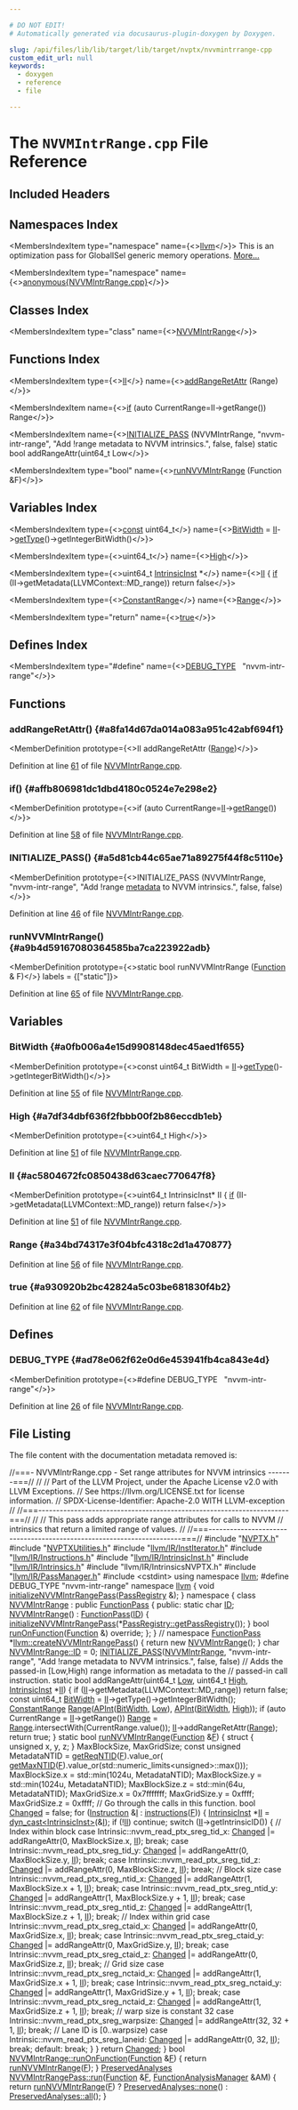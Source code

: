 ```yaml
---

# DO NOT EDIT!
# Automatically generated via docusaurus-plugin-doxygen by Doxygen.

slug: /api/files/lib/lib/target/lib/target/nvptx/nvvmintrrange-cpp
custom_edit_url: null
keywords:
  - doxygen
  - reference
  - file

---
```





# The `NVVMIntrRange.cpp` File Reference

<DoxygenPage pluginConfig={pluginConfig}>



## Included Headers

<IncludesList>
<IncludesListItem
  filePath="NVPTX.h"
  permalink="/docs/api/files/lib/lib/target/lib/target/nvptx/nvptx-h"
  isLocal="true" />
<IncludesListItem
  filePath="NVPTXUtilities.h"
  permalink="/docs/api/files/lib/lib/target/lib/target/nvptx/nvptxutilities-h"
  isLocal="true" />
<IncludesListItem
  filePath="llvm/IR/InstIterator.h"
  permalink="/docs/api/files/include/include/llvm/include/llvm/ir/institerator-h"
  isLocal="true" />
<IncludesListItem
  filePath="llvm/IR/Instructions.h"
  permalink="/docs/api/files/include/include/llvm/include/llvm/ir/instructions-h"
  isLocal="true" />
<IncludesListItem
  filePath="llvm/IR/IntrinsicInst.h"
  permalink="/docs/api/files/include/include/llvm/include/llvm/ir/intrinsicinst-h"
  isLocal="true" />
<IncludesListItem
  filePath="llvm/IR/Intrinsics.h"
  permalink="/docs/api/files/include/include/llvm/include/llvm/ir/intrinsics-h"
  isLocal="true" />
<IncludesListItem
  filePath="llvm/IR/IntrinsicsNVPTX.h"
  permalink=""
  isLocal="true" />
<IncludesListItem
  filePath="llvm/IR/PassManager.h"
  permalink="/docs/api/files/include/include/llvm/include/llvm/ir/passmanager-h"
  isLocal="true" />
<IncludesListItem
  filePath="cstdint"
  permalink=""
  isLocal="false" />
</IncludesList>

## Namespaces Index

<MembersIndex>

<MembersIndexItem
  type="namespace"
  name={<><a href="/docs/api/namespaces/llvm">llvm</a></>}>
This is an optimization pass for GlobalISel generic memory operations. <a href="/docs/api/namespaces/llvm/#details">More...</a>
</MembersIndexItem>

<MembersIndexItem
  type="namespace"
  name={<><a href="/docs/api/namespaces/anonymous-nvvmintrrange-cpp-">anonymous&#123;NVVMIntrRange.cpp&#125;</a></>}>
</MembersIndexItem>

</MembersIndex>

## Classes Index

<MembersIndex>

<MembersIndexItem
  type="class"
  name={<><a href="/docs/api/classes/anonymous-namespace-nvvmintrrange-cpp-/nvvmintrrange">NVVMIntrRange</a></>}>
</MembersIndexItem>

</MembersIndex>

## Functions Index

<MembersIndex>

<MembersIndexItem
  type={<><a href="#ac5804672fc0850438d63caec770647f8">II</a></>}
  name={<><a href="#a8fa14d67da014a083a951c42abf694f1">addRangeRetAttr</a> (Range)</>}>
</MembersIndexItem>

<MembersIndexItem
  name={<><a href="#affb806981dc1dbd4180c0524e7e298e2">if</a> (auto CurrentRange=II-&gt;getRange()) Range</>}>
</MembersIndexItem>

<MembersIndexItem
  name={<><a href="#a5d81cb44c65ae71a89275f44f8c5110e">INITIALIZE&#95;PASS</a> (NVVMIntrRange, &quot;nvvm-intr-range&quot;, &quot;Add !range metadata to NVVM intrinsics.&quot;, false, false) static bool addRangeAttr(uint64&#95;t Low</>}>
</MembersIndexItem>

<MembersIndexItem
  type="bool"
  name={<><a href="#a9b4d59167080364585ba7ca223922adb">runNVVMIntrRange</a> (Function &amp;F)</>}>
</MembersIndexItem>

</MembersIndex>

## Variables Index

<MembersIndex>

<MembersIndexItem
  type={<><a href="/docs/api/files/lib/lib/target/lib/target/aarch64/aarch64promoteconstant-cpp/#a90f8350fecae261c25be85d38b451bff">const</a> uint64&#95;t</>}
  name={<><a href="#a0fb006a4e15d9908148dec45aed1f655">BitWidth</a> = <a href="#ac5804672fc0850438d63caec770647f8">II</a>-&gt;<a href="/docs/api/files/lib/lib/object/tapifile-cpp/#a913a691648e20063bbd278e8f02d8430">getType</a>()-&gt;getIntegerBitWidth()</>}>
</MembersIndexItem>

<MembersIndexItem
  type={<>uint64&#95;t</>}
  name={<><a href="#a7df34dbf636f2fbbb00f2b86eccdb1eb">High</a></>}>
</MembersIndexItem>

<MembersIndexItem
  type={<>uint64&#95;t <a href="/docs/api/classes/llvm/intrinsicinst">IntrinsicInst</a> &#42;</>}
  name={<><a href="#ac5804672fc0850438d63caec770647f8">II</a> &#123;
  <a href="/docs/api/files/lib/lib/passes/passbuilderbindings-cpp/#acdfbcf188e2d4a80837e89de2ccdffab">if</a> (II-&gt;getMetadata(LLVMContext::MD&#95;range))
    return false</>}>
</MembersIndexItem>

<MembersIndexItem
  type={<><a href="/docs/api/classes/llvm/constantrange">ConstantRange</a></>}
  name={<><a href="#a34bd74317e3f04bfc4318c2d1a470877">Range</a></>}>
</MembersIndexItem>

<MembersIndexItem
  type="return"
  name={<><a href="#a930920b2bc42824a5c03be681830f4b2">true</a></>}>
</MembersIndexItem>

</MembersIndex>

## Defines Index

<MembersIndex>

<MembersIndexItem
  type="#define"
  name={<><a href="#ad78e062f62e0d6e453941fb4ca843e4d">DEBUG&#95;TYPE</a>&nbsp;&nbsp;&nbsp;&quot;nvvm-intr-range&quot;</>}>
</MembersIndexItem>

</MembersIndex>


<SectionDefinition>

## Functions

### addRangeRetAttr() {#a8fa14d67da014a083a951c42abf694f1}

<MemberDefinition
  prototype={<>II addRangeRetAttr (<a href="#a34bd74317e3f04bfc4318c2d1a470877">Range</a>)</>}>

Definition at line <a href="#l00061">61</a> of file <a href="/docs/api/files/lib/lib/target/lib/target/nvptx/nvvmintrrange-cpp">NVVMIntrRange.cpp</a>.
</MemberDefinition>

### if() {#affb806981dc1dbd4180c0524e7e298e2}

<MemberDefinition
  prototype={<>if (auto CurrentRange=<a href="#ac5804672fc0850438d63caec770647f8">II</a>-&gt;<a href="/docs/api/files/lib/lib/analysis/instructionsimplify-cpp/#a407852423447c9c318189650976659fb">getRange</a>())</>}>

Definition at line <a href="#l00058">58</a> of file <a href="/docs/api/files/lib/lib/target/lib/target/nvptx/nvvmintrrange-cpp">NVVMIntrRange.cpp</a>.
</MemberDefinition>

### INITIALIZE&#95;PASS() {#a5d81cb44c65ae71a89275f44f8c5110e}

<MemberDefinition
  prototype={<>INITIALIZE&#95;PASS (NVVMIntrRange, &quot;nvvm-intr-range&quot;, &quot;Add !range <a href="/docs/api/files/lib/lib/target/lib/target/amdgpu/amdgpuannotateuniformvalues-cpp/#a3cd36c33be3dfbc64aa6da755a47e6b1">metadata</a> to NVVM intrinsics.&quot;, false, false)</>}>

Definition at line <a href="#l00046">46</a> of file <a href="/docs/api/files/lib/lib/target/lib/target/nvptx/nvvmintrrange-cpp">NVVMIntrRange.cpp</a>.
</MemberDefinition>

### runNVVMIntrRange() {#a9b4d59167080364585ba7ca223922adb}

<MemberDefinition
  prototype={<>static bool runNVVMIntrRange (<a href="/docs/api/classes/llvm/function">Function</a> &amp; F)</>}
  labels = {["static"]}>

Definition at line <a href="#l00065">65</a> of file <a href="/docs/api/files/lib/lib/target/lib/target/nvptx/nvvmintrrange-cpp">NVVMIntrRange.cpp</a>.
</MemberDefinition>

</SectionDefinition>

<SectionDefinition>

## Variables

### BitWidth {#a0fb006a4e15d9908148dec45aed1f655}

<MemberDefinition
  prototype={<>const uint64&#95;t BitWidth = <a href="#ac5804672fc0850438d63caec770647f8">II</a>-&gt;<a href="/docs/api/files/lib/lib/object/tapifile-cpp/#a913a691648e20063bbd278e8f02d8430">getType</a>()-&gt;getIntegerBitWidth()</>}>

Definition at line <a href="#l00055">55</a> of file <a href="/docs/api/files/lib/lib/target/lib/target/nvptx/nvvmintrrange-cpp">NVVMIntrRange.cpp</a>.
</MemberDefinition>

### High {#a7df34dbf636f2fbbb00f2b86eccdb1eb}

<MemberDefinition
  prototype={<>uint64&#95;t High</>}>

Definition at line <a href="#l00051">51</a> of file <a href="/docs/api/files/lib/lib/target/lib/target/nvptx/nvvmintrrange-cpp">NVVMIntrRange.cpp</a>.
</MemberDefinition>

### II {#ac5804672fc0850438d63caec770647f8}

<MemberDefinition
  prototype={<>uint64&#95;t IntrinsicInst&#42; II &#123;
  <a href="/docs/api/files/lib/lib/passes/passbuilderbindings-cpp/#acdfbcf188e2d4a80837e89de2ccdffab">if</a> (II-&gt;getMetadata(LLVMContext::MD&#95;range))
    return false</>}>

Definition at line <a href="#l00051">51</a> of file <a href="/docs/api/files/lib/lib/target/lib/target/nvptx/nvvmintrrange-cpp">NVVMIntrRange.cpp</a>.
</MemberDefinition>

### Range {#a34bd74317e3f04bfc4318c2d1a470877}

<MemberDefinition
  prototype="ConstantRange Range(APInt(BitWidth, Low), APInt(BitWidth, High))">

Definition at line <a href="#l00056">56</a> of file <a href="/docs/api/files/lib/lib/target/lib/target/nvptx/nvvmintrrange-cpp">NVVMIntrRange.cpp</a>.
</MemberDefinition>

### true {#a930920b2bc42824a5c03be681830f4b2}

<MemberDefinition
  prototype="return true">

Definition at line <a href="#l00062">62</a> of file <a href="/docs/api/files/lib/lib/target/lib/target/nvptx/nvvmintrrange-cpp">NVVMIntrRange.cpp</a>.
</MemberDefinition>

</SectionDefinition>

<SectionDefinition>

## Defines

### DEBUG&#95;TYPE {#ad78e062f62e0d6e453941fb4ca843e4d}

<MemberDefinition
  prototype={<>#define DEBUG&#95;TYPE&nbsp;&nbsp;&nbsp;&quot;nvvm-intr-range&quot;</>}>

Definition at line <a href="#l00026">26</a> of file <a href="/docs/api/files/lib/lib/target/lib/target/nvptx/nvvmintrrange-cpp">NVVMIntrRange.cpp</a>.
</MemberDefinition>

</SectionDefinition>

## File Listing

The file content with the documentation metadata removed is:

<ProgramListing>

<Link id="l00001" /><CodeLine lineNumber="1"><Highlight kind="comment">//===- NVVMIntrRange.cpp - Set range attributes for NVVM intrinsics -------===//</Highlight><Highlight kind="normal"></Highlight></CodeLine>
<Link id="l00002" /><CodeLine lineNumber="2"><Highlight kind="normal"></Highlight><Highlight kind="comment">//</Highlight><Highlight kind="normal"></Highlight></CodeLine>
<Link id="l00003" /><CodeLine lineNumber="3"><Highlight kind="normal"></Highlight><Highlight kind="comment">// Part of the LLVM Project, under the Apache License v2.0 with LLVM Exceptions.</Highlight><Highlight kind="normal"></Highlight></CodeLine>
<Link id="l00004" /><CodeLine lineNumber="4"><Highlight kind="normal"></Highlight><Highlight kind="comment">// See https://llvm.org/LICENSE.txt for license information.</Highlight><Highlight kind="normal"></Highlight></CodeLine>
<Link id="l00005" /><CodeLine lineNumber="5"><Highlight kind="normal"></Highlight><Highlight kind="comment">// SPDX-License-Identifier: Apache-2.0 WITH LLVM-exception</Highlight><Highlight kind="normal"></Highlight></CodeLine>
<Link id="l00006" /><CodeLine lineNumber="6"><Highlight kind="normal"></Highlight><Highlight kind="comment">//</Highlight><Highlight kind="normal"></Highlight></CodeLine>
<Link id="l00007" /><CodeLine lineNumber="7"><Highlight kind="normal"></Highlight><Highlight kind="comment">//===----------------------------------------------------------------------===//</Highlight><Highlight kind="normal"></Highlight></CodeLine>
<Link id="l00008" /><CodeLine lineNumber="8"><Highlight kind="normal"></Highlight><Highlight kind="comment">//</Highlight><Highlight kind="normal"></Highlight></CodeLine>
<Link id="l00009" /><CodeLine lineNumber="9"><Highlight kind="normal"></Highlight><Highlight kind="comment">// This pass adds appropriate range attributes for calls to NVVM</Highlight><Highlight kind="normal"></Highlight></CodeLine>
<Link id="l00010" /><CodeLine lineNumber="10"><Highlight kind="normal"></Highlight><Highlight kind="comment">// intrinsics that return a limited range of values.</Highlight><Highlight kind="normal"></Highlight></CodeLine>
<Link id="l00011" /><CodeLine lineNumber="11"><Highlight kind="normal"></Highlight><Highlight kind="comment">//</Highlight><Highlight kind="normal"></Highlight></CodeLine>
<Link id="l00012" /><CodeLine lineNumber="12"><Highlight kind="normal"></Highlight><Highlight kind="comment">//===----------------------------------------------------------------------===//</Highlight><Highlight kind="normal"></Highlight></CodeLine>
<Link id="l00013" /><CodeLine lineNumber="13"><Highlight kind="normal"></Highlight></CodeLine>
<Link id="l00014" /><CodeLine lineNumber="14"><Highlight kind="normal"></Highlight><Highlight kind="preprocessor">#include &quot;<a href="/docs/api/files/lib/lib/target/lib/target/nvptx/nvptx-h">NVPTX.h</a>&quot;</Highlight><Highlight kind="normal"></Highlight></CodeLine>
<Link id="l00015" /><CodeLine lineNumber="15"><Highlight kind="normal"></Highlight><Highlight kind="preprocessor">#include &quot;<a href="/docs/api/files/lib/lib/target/lib/target/nvptx/nvptxutilities-h">NVPTXUtilities.h</a>&quot;</Highlight><Highlight kind="normal"></Highlight></CodeLine>
<Link id="l00016" /><CodeLine lineNumber="16"><Highlight kind="normal"></Highlight><Highlight kind="preprocessor">#include &quot;<a href="/docs/api/files/include/include/llvm/include/llvm/ir/institerator-h">llvm/IR/InstIterator.h</a>&quot;</Highlight><Highlight kind="normal"></Highlight></CodeLine>
<Link id="l00017" /><CodeLine lineNumber="17"><Highlight kind="normal"></Highlight><Highlight kind="preprocessor">#include &quot;<a href="/docs/api/files/include/include/llvm/include/llvm/ir/instructions-h">llvm/IR/Instructions.h</a>&quot;</Highlight><Highlight kind="normal"></Highlight></CodeLine>
<Link id="l00018" /><CodeLine lineNumber="18"><Highlight kind="normal"></Highlight><Highlight kind="preprocessor">#include &quot;<a href="/docs/api/files/include/include/llvm/include/llvm/ir/intrinsicinst-h">llvm/IR/IntrinsicInst.h</a>&quot;</Highlight><Highlight kind="normal"></Highlight></CodeLine>
<Link id="l00019" /><CodeLine lineNumber="19"><Highlight kind="normal"></Highlight><Highlight kind="preprocessor">#include &quot;<a href="/docs/api/files/include/include/llvm/include/llvm/ir/intrinsics-h">llvm/IR/Intrinsics.h</a>&quot;</Highlight><Highlight kind="normal"></Highlight></CodeLine>
<Link id="l00020" /><CodeLine lineNumber="20"><Highlight kind="normal"></Highlight><Highlight kind="preprocessor">#include &quot;llvm/IR/IntrinsicsNVPTX.h&quot;</Highlight><Highlight kind="normal"></Highlight></CodeLine>
<Link id="l00021" /><CodeLine lineNumber="21"><Highlight kind="normal"></Highlight><Highlight kind="preprocessor">#include &quot;<a href="/docs/api/files/include/include/llvm/include/llvm/ir/passmanager-h">llvm/IR/PassManager.h</a>&quot;</Highlight><Highlight kind="normal"></Highlight></CodeLine>
<Link id="l00022" /><CodeLine lineNumber="22"><Highlight kind="normal"></Highlight><Highlight kind="preprocessor">#include &lt;cstdint&gt;</Highlight><Highlight kind="normal"></Highlight></CodeLine>
<Link id="l00023" /><CodeLine lineNumber="23"><Highlight kind="normal"></Highlight></CodeLine>
<Link id="l00024" /><CodeLine lineNumber="24"><Highlight kind="normal"></Highlight><Highlight kind="keyword">using namespace </Highlight><Highlight kind="normal"><a href="/docs/api/namespaces/llvm">llvm</a>;</Highlight></CodeLine>
<Link id="l00025" /><CodeLine lineNumber="25"><Highlight kind="normal"></Highlight></CodeLine>
<Link id="l00026" /><CodeLine lineNumber="26" lineLink="#ad78e062f62e0d6e453941fb4ca843e4d"><Highlight kind="normal"></Highlight><Highlight kind="preprocessor">#define DEBUG&#95;TYPE &quot;nvvm-intr-range&quot;</Highlight><Highlight kind="normal"></Highlight></CodeLine>
<Link id="l00027" /><CodeLine lineNumber="27"><Highlight kind="normal"></Highlight></CodeLine>
<Link id="l00028" /><CodeLine lineNumber="28"><Highlight kind="normal"></Highlight><Highlight kind="keyword">namespace </Highlight><Highlight kind="normal"><a href="/docs/api/namespaces/llvm">llvm</a> &#123; </Highlight><Highlight kind="keywordtype">void</Highlight><Highlight kind="normal"> <a href="/docs/api/namespaces/llvm/#a88ed006678750267703865f5435732a4">initializeNVVMIntrRangePass</a>(<a href="/docs/api/classes/llvm/passregistry">PassRegistry</a> &amp;); &#125;</Highlight></CodeLine>
<Link id="l00029" /><CodeLine lineNumber="29"><Highlight kind="normal"></Highlight></CodeLine>
<Link id="l00030" /><CodeLine lineNumber="30" lineLink="/docs/api/namespaces/anonymous-nvvmintrrange-cpp-"><Highlight kind="normal"></Highlight><Highlight kind="keyword">namespace </Highlight><Highlight kind="normal">&#123;</Highlight></CodeLine>
<Link id="l00031" /><CodeLine lineNumber="31" lineLink="/docs/api/classes/anonymous-namespace-nvvmintrrange-cpp-/nvvmintrrange"><Highlight kind="normal"></Highlight><Highlight kind="keyword">class </Highlight><Highlight kind="normal"><a href="/docs/api/classes/anonymous-namespace-nvvmintrrange-cpp-/nvvmintrrange/#aabcd7f17ce4ac381bbc7c547807be4d1">NVVMIntrRange</a> : </Highlight><Highlight kind="keyword">public</Highlight><Highlight kind="normal"> <a href="/docs/api/classes/llvm/functionpass/#a7691d83e3561f781cae4ce4a01bdfa93">FunctionPass</a> &#123;</Highlight></CodeLine>
<Link id="l00032" /><CodeLine lineNumber="32"><Highlight kind="normal"></Highlight><Highlight kind="keyword">public</Highlight><Highlight kind="normal">:</Highlight></CodeLine>
<Link id="l00033" /><CodeLine lineNumber="33" lineLink="/docs/api/classes/anonymous-namespace-nvvmintrrange-cpp-/nvvmintrrange/#a1032f89c3ac3b787bb714c076454dbd3"><Highlight kind="normal">  </Highlight><Highlight kind="keyword">static</Highlight><Highlight kind="normal"> </Highlight><Highlight kind="keywordtype">char</Highlight><Highlight kind="normal"> <a href="/docs/api/classes/anonymous-namespace-nvvmintrrange-cpp-/nvvmintrrange/#a1032f89c3ac3b787bb714c076454dbd3">ID</a>;</Highlight></CodeLine>
<Link id="l00034" /><CodeLine lineNumber="34" lineLink="/docs/api/classes/anonymous-namespace-nvvmintrrange-cpp-/nvvmintrrange/#aabcd7f17ce4ac381bbc7c547807be4d1"><Highlight kind="normal">  <a href="/docs/api/classes/anonymous-namespace-nvvmintrrange-cpp-/nvvmintrrange/#aabcd7f17ce4ac381bbc7c547807be4d1">NVVMIntrRange</a>() : <a href="/docs/api/classes/llvm/functionpass/#a7691d83e3561f781cae4ce4a01bdfa93">FunctionPass</a>(<a href="/docs/api/classes/anonymous-namespace-nvvmintrrange-cpp-/nvvmintrrange/#a1032f89c3ac3b787bb714c076454dbd3">ID</a>) &#123;</Highlight></CodeLine>
<Link id="l00035" /><CodeLine lineNumber="35"><Highlight kind="normal"></Highlight></CodeLine>
<Link id="l00036" /><CodeLine lineNumber="36"><Highlight kind="normal">    <a href="/docs/api/namespaces/llvm/#a88ed006678750267703865f5435732a4">initializeNVVMIntrRangePass</a>(&#42;<a href="/docs/api/classes/llvm/passregistry/#a05a729900b76c89e808c6c3094921b2f">PassRegistry::getPassRegistry</a>());</Highlight></CodeLine>
<Link id="l00037" /><CodeLine lineNumber="37"><Highlight kind="normal">  &#125;</Highlight></CodeLine>
<Link id="l00038" /><CodeLine lineNumber="38"><Highlight kind="normal"></Highlight></CodeLine>
<Link id="l00039" /><CodeLine lineNumber="39"><Highlight kind="normal">  </Highlight><Highlight kind="keywordtype">bool</Highlight><Highlight kind="normal"> <a href="/docs/api/files/lib/lib/transforms/lib/transforms/utils/entryexitinstrumenter-cpp/#a3985f1f39349428d17f0d2b81ebc6349">runOnFunction</a>(<a href="/docs/api/classes/llvm/function">Function</a> &amp;) </Highlight><Highlight kind="keyword">override</Highlight><Highlight kind="normal">;</Highlight></CodeLine>
<Link id="l00040" /><CodeLine lineNumber="40"><Highlight kind="normal">&#125;;</Highlight></CodeLine>
<Link id="l00041" /><CodeLine lineNumber="41"><Highlight kind="normal">&#125; </Highlight><Highlight kind="comment">// namespace</Highlight><Highlight kind="normal"></Highlight></CodeLine>
<Link id="l00042" /><CodeLine lineNumber="42"><Highlight kind="normal"></Highlight></CodeLine>
<Link id="l00043" /><CodeLine lineNumber="43" lineLink="/docs/api/namespaces/llvm/#adfee342aa2a8b5dbd39e9066703b5ec6"><Highlight kind="normal"><a href="/docs/api/classes/llvm/functionpass">FunctionPass</a> &#42;<a href="/docs/api/namespaces/llvm/#adfee342aa2a8b5dbd39e9066703b5ec6">llvm::createNVVMIntrRangePass</a>() &#123; </Highlight><Highlight kind="keywordflow">return</Highlight><Highlight kind="normal"> </Highlight><Highlight kind="keyword">new</Highlight><Highlight kind="normal"> <a href="/docs/api/classes/anonymous-namespace-nvvmintrrange-cpp-/nvvmintrrange/#aabcd7f17ce4ac381bbc7c547807be4d1">NVVMIntrRange</a>(); &#125;</Highlight></CodeLine>
<Link id="l00044" /><CodeLine lineNumber="44"><Highlight kind="normal"></Highlight></CodeLine>
<Link id="l00045" /><CodeLine lineNumber="45"><Highlight kind="normal"></Highlight><Highlight kind="keywordtype">char</Highlight><Highlight kind="normal"> <a href="/docs/api/classes/anonymous-namespace-nvvmintrrange-cpp-/nvvmintrrange/#a1032f89c3ac3b787bb714c076454dbd3">NVVMIntrRange::ID</a> = 0;</Highlight></CodeLine>
<Link id="l00046" /><CodeLine lineNumber="46" lineLink="#a5d81cb44c65ae71a89275f44f8c5110e"><Highlight kind="normal"><a href="/docs/api/files/include/include/llvm/passsupport-h/#af807c9595d50b45c0008924c4679c85c">INITIALIZE&#95;PASS</a>(<a href="/docs/api/classes/anonymous-namespace-nvvmintrrange-cpp-/nvvmintrrange/#aabcd7f17ce4ac381bbc7c547807be4d1">NVVMIntrRange</a>, </Highlight><Highlight kind="stringliteral">&quot;nvvm-intr-range&quot;</Highlight><Highlight kind="normal">,</Highlight></CodeLine>
<Link id="l00047" /><CodeLine lineNumber="47"><Highlight kind="normal">                </Highlight><Highlight kind="stringliteral">&quot;Add !range metadata to NVVM intrinsics.&quot;</Highlight><Highlight kind="normal">, </Highlight><Highlight kind="keyword">false</Highlight><Highlight kind="normal">, </Highlight><Highlight kind="keyword">false</Highlight><Highlight kind="normal">)</Highlight></CodeLine>
<Link id="l00048" /><CodeLine lineNumber="48"><Highlight kind="normal"></Highlight></CodeLine>
<Link id="l00049" /><CodeLine lineNumber="49"><Highlight kind="normal"></Highlight><Highlight kind="comment">// Adds the passed-in &#91;Low,High) range information as metadata to the</Highlight><Highlight kind="normal"></Highlight></CodeLine>
<Link id="l00050" /><CodeLine lineNumber="50"><Highlight kind="normal"></Highlight><Highlight kind="comment">// passed-in call instruction.</Highlight><Highlight kind="normal"></Highlight></CodeLine>
<Link id="l00051" /><CodeLine lineNumber="51" lineLink="#a7df34dbf636f2fbbb00f2b86eccdb1eb"><Highlight kind="normal">static </Highlight><Highlight kind="keywordtype">bool</Highlight><Highlight kind="normal"> addRangeAttr(uint64&#95;t <a href="/docs/api/namespaces/llvm/#a05609d049bfe3c5c2f64711566131a86a28d0edd045e05cf5af64e35ae0c4c6ef">Low</a>, uint64&#95;t <a href="#a7df34dbf636f2fbbb00f2b86eccdb1eb">High</a>, <a href="/docs/api/classes/llvm/intrinsicinst">IntrinsicInst</a> &#42;<a href="#ac5804672fc0850438d63caec770647f8">II</a>) &#123;</Highlight></CodeLine>
<Link id="l00052" /><CodeLine lineNumber="52"><Highlight kind="normal">  </Highlight><Highlight kind="keywordflow">if</Highlight><Highlight kind="normal"> (<a href="#ac5804672fc0850438d63caec770647f8">II</a>-&gt;getMetadata(LLVMContext::MD&#95;range))</Highlight></CodeLine>
<Link id="l00053" /><CodeLine lineNumber="53"><Highlight kind="normal">    </Highlight><Highlight kind="keywordflow">return</Highlight><Highlight kind="normal"> </Highlight><Highlight kind="keyword">false</Highlight><Highlight kind="normal">;</Highlight></CodeLine>
<Link id="l00054" /><CodeLine lineNumber="54"><Highlight kind="normal"></Highlight></CodeLine>
<Link id="l00055" /><CodeLine lineNumber="55" lineLink="#a0fb006a4e15d9908148dec45aed1f655"><Highlight kind="normal">  </Highlight><Highlight kind="keyword">const</Highlight><Highlight kind="normal"> uint64&#95;t <a href="/docs/api/namespaces/llvm/#abee0df5f7f703bb4462aba260ba0a60f">BitWidth</a> = <a href="#ac5804672fc0850438d63caec770647f8">II</a>-&gt;getType()-&gt;getIntegerBitWidth();</Highlight></CodeLine>
<Link id="l00056" /><CodeLine lineNumber="56" lineLink="#a34bd74317e3f04bfc4318c2d1a470877"><Highlight kind="normal">  <a href="/docs/api/classes/llvm/constantrange">ConstantRange</a> <a href="#a34bd74317e3f04bfc4318c2d1a470877">Range</a>(<a href="/docs/api/classes/llvm/apint">APInt</a>(<a href="/docs/api/namespaces/llvm/#abee0df5f7f703bb4462aba260ba0a60f">BitWidth</a>, <a href="/docs/api/namespaces/llvm/#a05609d049bfe3c5c2f64711566131a86a28d0edd045e05cf5af64e35ae0c4c6ef">Low</a>), <a href="/docs/api/classes/llvm/apint">APInt</a>(<a href="/docs/api/namespaces/llvm/#abee0df5f7f703bb4462aba260ba0a60f">BitWidth</a>, <a href="#a7df34dbf636f2fbbb00f2b86eccdb1eb">High</a>));</Highlight></CodeLine>
<Link id="l00057" /><CodeLine lineNumber="57"><Highlight kind="normal"></Highlight></CodeLine>
<Link id="l00058" /><CodeLine lineNumber="58" lineLink="#affb806981dc1dbd4180c0524e7e298e2"><Highlight kind="normal">  </Highlight><Highlight kind="keywordflow">if</Highlight><Highlight kind="normal"> (</Highlight><Highlight kind="keyword">auto</Highlight><Highlight kind="normal"> CurrentRange = <a href="#ac5804672fc0850438d63caec770647f8">II</a>-&gt;getRange())</Highlight></CodeLine>
<Link id="l00059" /><CodeLine lineNumber="59"><Highlight kind="normal">    <a href="#a34bd74317e3f04bfc4318c2d1a470877">Range</a> = <a href="#a34bd74317e3f04bfc4318c2d1a470877">Range</a>.intersectWith(CurrentRange.value());</Highlight></CodeLine>
<Link id="l00060" /><CodeLine lineNumber="60"><Highlight kind="normal"></Highlight></CodeLine>
<Link id="l00061" /><CodeLine lineNumber="61" lineLink="#a8fa14d67da014a083a951c42abf694f1"><Highlight kind="normal">  <a href="#ac5804672fc0850438d63caec770647f8">II</a>-&gt;addRangeRetAttr(<a href="#a34bd74317e3f04bfc4318c2d1a470877">Range</a>);</Highlight></CodeLine>
<Link id="l00062" /><CodeLine lineNumber="62" lineLink="#a930920b2bc42824a5c03be681830f4b2"><Highlight kind="normal">  </Highlight><Highlight kind="keywordflow">return</Highlight><Highlight kind="normal"> </Highlight><Highlight kind="keyword">true</Highlight><Highlight kind="normal">;</Highlight></CodeLine>
<Link id="l00063" /><CodeLine lineNumber="63"><Highlight kind="normal">&#125;</Highlight></CodeLine>
<Link id="l00064" /><CodeLine lineNumber="64"><Highlight kind="normal"></Highlight></CodeLine>
<Link id="l00065" /><CodeLine lineNumber="65" lineLink="#a9b4d59167080364585ba7ca223922adb"><Highlight kind="normal"></Highlight><Highlight kind="keyword">static</Highlight><Highlight kind="normal"> </Highlight><Highlight kind="keywordtype">bool</Highlight><Highlight kind="normal"> <a href="#a9b4d59167080364585ba7ca223922adb">runNVVMIntrRange</a>(<a href="/docs/api/classes/llvm/function">Function</a> &amp;<a href="/docs/api/files/lib/lib/support/md5-cpp/#a96d73bbd7af15cb1fc38c3f4a3bd82e9">F</a>) &#123;</Highlight></CodeLine>
<Link id="l00066" /><CodeLine lineNumber="66"><Highlight kind="normal">  </Highlight><Highlight kind="keyword">struct </Highlight><Highlight kind="normal">&#123;</Highlight></CodeLine>
<Link id="l00067" /><CodeLine lineNumber="67"><Highlight kind="normal">    </Highlight><Highlight kind="keywordtype">unsigned</Highlight><Highlight kind="normal"> x, y, z;</Highlight></CodeLine>
<Link id="l00068" /><CodeLine lineNumber="68"><Highlight kind="normal">  &#125; MaxBlockSize, MaxGridSize;</Highlight></CodeLine>
<Link id="l00069" /><CodeLine lineNumber="69"><Highlight kind="normal"></Highlight></CodeLine>
<Link id="l00070" /><CodeLine lineNumber="70"><Highlight kind="normal">  </Highlight><Highlight kind="keyword">const</Highlight><Highlight kind="normal"> </Highlight><Highlight kind="keywordtype">unsigned</Highlight><Highlight kind="normal"> MetadataNTID = <a href="/docs/api/namespaces/llvm/#af02e5c5fe9aede89b9e819c7260259da">getReqNTID</a>(<a href="/docs/api/files/lib/lib/support/md5-cpp/#a96d73bbd7af15cb1fc38c3f4a3bd82e9">F</a>).value&#95;or(</Highlight></CodeLine>
<Link id="l00071" /><CodeLine lineNumber="71"><Highlight kind="normal">      <a href="/docs/api/namespaces/llvm/#af1e2fadd428afdc0b913cdd462f2fbae">getMaxNTID</a>(<a href="/docs/api/files/lib/lib/support/md5-cpp/#a96d73bbd7af15cb1fc38c3f4a3bd82e9">F</a>).value&#95;or(std::numeric&#95;limits&lt;unsigned&gt;::max()));</Highlight></CodeLine>
<Link id="l00072" /><CodeLine lineNumber="72"><Highlight kind="normal"></Highlight></CodeLine>
<Link id="l00073" /><CodeLine lineNumber="73"><Highlight kind="normal">  MaxBlockSize.x = std::min(1024u, MetadataNTID);</Highlight></CodeLine>
<Link id="l00074" /><CodeLine lineNumber="74"><Highlight kind="normal">  MaxBlockSize.y = std::min(1024u, MetadataNTID);</Highlight></CodeLine>
<Link id="l00075" /><CodeLine lineNumber="75"><Highlight kind="normal">  MaxBlockSize.z = std::min(64u, MetadataNTID);</Highlight></CodeLine>
<Link id="l00076" /><CodeLine lineNumber="76"><Highlight kind="normal"></Highlight></CodeLine>
<Link id="l00077" /><CodeLine lineNumber="77"><Highlight kind="normal">  MaxGridSize.x = 0x7fffffff;</Highlight></CodeLine>
<Link id="l00078" /><CodeLine lineNumber="78"><Highlight kind="normal">  MaxGridSize.y = 0xffff;</Highlight></CodeLine>
<Link id="l00079" /><CodeLine lineNumber="79"><Highlight kind="normal">  MaxGridSize.z = 0xffff;</Highlight></CodeLine>
<Link id="l00080" /><CodeLine lineNumber="80"><Highlight kind="normal"></Highlight></CodeLine>
<Link id="l00081" /><CodeLine lineNumber="81"><Highlight kind="normal">  </Highlight><Highlight kind="comment">// Go through the calls in this function.</Highlight><Highlight kind="normal"></Highlight></CodeLine>
<Link id="l00082" /><CodeLine lineNumber="82"><Highlight kind="normal">  </Highlight><Highlight kind="keywordtype">bool</Highlight><Highlight kind="normal"> <a href="/docs/api/groups/arcopt/#gaa57b1a4e6a1c79233913139635169cf1">Changed</a> = </Highlight><Highlight kind="keyword">false</Highlight><Highlight kind="normal">;</Highlight></CodeLine>
<Link id="l00083" /><CodeLine lineNumber="83"><Highlight kind="normal">  </Highlight><Highlight kind="keywordflow">for</Highlight><Highlight kind="normal"> (<a href="/docs/api/classes/llvm/instruction">Instruction</a> &amp;<a href="/docs/api/files/lib/lib/support/md5-cpp/#ac0eafdc9ee161b71e7af98af736952fd">I</a> : <a href="/docs/api/files/lib/lib/codegen/atomicexpandpass-cpp/#a1bcc06b1cb86bd0ea08f33323190bdaa">instructions</a>(<a href="/docs/api/files/lib/lib/support/md5-cpp/#a96d73bbd7af15cb1fc38c3f4a3bd82e9">F</a>)) &#123;</Highlight></CodeLine>
<Link id="l00084" /><CodeLine lineNumber="84"><Highlight kind="normal">    <a href="/docs/api/classes/llvm/intrinsicinst">IntrinsicInst</a> &#42;<a href="#ac5804672fc0850438d63caec770647f8">II</a> = <a href="/docs/api/namespaces/llvm/#a22eeee01734061ac1b31ccd994c49eef">dyn&#95;cast&lt;IntrinsicInst&gt;</a>(&amp;<a href="/docs/api/files/lib/lib/support/md5-cpp/#ac0eafdc9ee161b71e7af98af736952fd">I</a>);</Highlight></CodeLine>
<Link id="l00085" /><CodeLine lineNumber="85"><Highlight kind="normal">    </Highlight><Highlight kind="keywordflow">if</Highlight><Highlight kind="normal"> (!<a href="#ac5804672fc0850438d63caec770647f8">II</a>)</Highlight></CodeLine>
<Link id="l00086" /><CodeLine lineNumber="86"><Highlight kind="normal">      </Highlight><Highlight kind="keywordflow">continue</Highlight><Highlight kind="normal">;</Highlight></CodeLine>
<Link id="l00087" /><CodeLine lineNumber="87"><Highlight kind="normal"></Highlight></CodeLine>
<Link id="l00088" /><CodeLine lineNumber="88"><Highlight kind="normal">    </Highlight><Highlight kind="keywordflow">switch</Highlight><Highlight kind="normal"> (<a href="#ac5804672fc0850438d63caec770647f8">II</a>-&gt;getIntrinsicID()) &#123;</Highlight></CodeLine>
<Link id="l00089" /><CodeLine lineNumber="89"><Highlight kind="normal">    </Highlight><Highlight kind="comment">// Index within block</Highlight><Highlight kind="normal"></Highlight></CodeLine>
<Link id="l00090" /><CodeLine lineNumber="90"><Highlight kind="normal">    </Highlight><Highlight kind="keywordflow">case</Highlight><Highlight kind="normal"> Intrinsic::nvvm&#95;read&#95;ptx&#95;sreg&#95;tid&#95;x:</Highlight></CodeLine>
<Link id="l00091" /><CodeLine lineNumber="91"><Highlight kind="normal">      <a href="/docs/api/groups/arcopt/#gaa57b1a4e6a1c79233913139635169cf1">Changed</a> |= addRangeAttr(0, MaxBlockSize.x, <a href="#ac5804672fc0850438d63caec770647f8">II</a>);</Highlight></CodeLine>
<Link id="l00092" /><CodeLine lineNumber="92"><Highlight kind="normal">      </Highlight><Highlight kind="keywordflow">break</Highlight><Highlight kind="normal">;</Highlight></CodeLine>
<Link id="l00093" /><CodeLine lineNumber="93"><Highlight kind="normal">    </Highlight><Highlight kind="keywordflow">case</Highlight><Highlight kind="normal"> Intrinsic::nvvm&#95;read&#95;ptx&#95;sreg&#95;tid&#95;y:</Highlight></CodeLine>
<Link id="l00094" /><CodeLine lineNumber="94"><Highlight kind="normal">      <a href="/docs/api/groups/arcopt/#gaa57b1a4e6a1c79233913139635169cf1">Changed</a> |= addRangeAttr(0, MaxBlockSize.y, <a href="#ac5804672fc0850438d63caec770647f8">II</a>);</Highlight></CodeLine>
<Link id="l00095" /><CodeLine lineNumber="95"><Highlight kind="normal">      </Highlight><Highlight kind="keywordflow">break</Highlight><Highlight kind="normal">;</Highlight></CodeLine>
<Link id="l00096" /><CodeLine lineNumber="96"><Highlight kind="normal">    </Highlight><Highlight kind="keywordflow">case</Highlight><Highlight kind="normal"> Intrinsic::nvvm&#95;read&#95;ptx&#95;sreg&#95;tid&#95;z:</Highlight></CodeLine>
<Link id="l00097" /><CodeLine lineNumber="97"><Highlight kind="normal">      <a href="/docs/api/groups/arcopt/#gaa57b1a4e6a1c79233913139635169cf1">Changed</a> |= addRangeAttr(0, MaxBlockSize.z, <a href="#ac5804672fc0850438d63caec770647f8">II</a>);</Highlight></CodeLine>
<Link id="l00098" /><CodeLine lineNumber="98"><Highlight kind="normal">      </Highlight><Highlight kind="keywordflow">break</Highlight><Highlight kind="normal">;</Highlight></CodeLine>
<Link id="l00099" /><CodeLine lineNumber="99"><Highlight kind="normal"></Highlight></CodeLine>
<Link id="l00100" /><CodeLine lineNumber="100"><Highlight kind="normal">    </Highlight><Highlight kind="comment">// Block size</Highlight><Highlight kind="normal"></Highlight></CodeLine>
<Link id="l00101" /><CodeLine lineNumber="101"><Highlight kind="normal">    </Highlight><Highlight kind="keywordflow">case</Highlight><Highlight kind="normal"> Intrinsic::nvvm&#95;read&#95;ptx&#95;sreg&#95;ntid&#95;x:</Highlight></CodeLine>
<Link id="l00102" /><CodeLine lineNumber="102"><Highlight kind="normal">      <a href="/docs/api/groups/arcopt/#gaa57b1a4e6a1c79233913139635169cf1">Changed</a> |= addRangeAttr(1, MaxBlockSize.x + 1, <a href="#ac5804672fc0850438d63caec770647f8">II</a>);</Highlight></CodeLine>
<Link id="l00103" /><CodeLine lineNumber="103"><Highlight kind="normal">      </Highlight><Highlight kind="keywordflow">break</Highlight><Highlight kind="normal">;</Highlight></CodeLine>
<Link id="l00104" /><CodeLine lineNumber="104"><Highlight kind="normal">    </Highlight><Highlight kind="keywordflow">case</Highlight><Highlight kind="normal"> Intrinsic::nvvm&#95;read&#95;ptx&#95;sreg&#95;ntid&#95;y:</Highlight></CodeLine>
<Link id="l00105" /><CodeLine lineNumber="105"><Highlight kind="normal">      <a href="/docs/api/groups/arcopt/#gaa57b1a4e6a1c79233913139635169cf1">Changed</a> |= addRangeAttr(1, MaxBlockSize.y + 1, <a href="#ac5804672fc0850438d63caec770647f8">II</a>);</Highlight></CodeLine>
<Link id="l00106" /><CodeLine lineNumber="106"><Highlight kind="normal">      </Highlight><Highlight kind="keywordflow">break</Highlight><Highlight kind="normal">;</Highlight></CodeLine>
<Link id="l00107" /><CodeLine lineNumber="107"><Highlight kind="normal">    </Highlight><Highlight kind="keywordflow">case</Highlight><Highlight kind="normal"> Intrinsic::nvvm&#95;read&#95;ptx&#95;sreg&#95;ntid&#95;z:</Highlight></CodeLine>
<Link id="l00108" /><CodeLine lineNumber="108"><Highlight kind="normal">      <a href="/docs/api/groups/arcopt/#gaa57b1a4e6a1c79233913139635169cf1">Changed</a> |= addRangeAttr(1, MaxBlockSize.z + 1, <a href="#ac5804672fc0850438d63caec770647f8">II</a>);</Highlight></CodeLine>
<Link id="l00109" /><CodeLine lineNumber="109"><Highlight kind="normal">      </Highlight><Highlight kind="keywordflow">break</Highlight><Highlight kind="normal">;</Highlight></CodeLine>
<Link id="l00110" /><CodeLine lineNumber="110"><Highlight kind="normal"></Highlight></CodeLine>
<Link id="l00111" /><CodeLine lineNumber="111"><Highlight kind="normal">    </Highlight><Highlight kind="comment">// Index within grid</Highlight><Highlight kind="normal"></Highlight></CodeLine>
<Link id="l00112" /><CodeLine lineNumber="112"><Highlight kind="normal">    </Highlight><Highlight kind="keywordflow">case</Highlight><Highlight kind="normal"> Intrinsic::nvvm&#95;read&#95;ptx&#95;sreg&#95;ctaid&#95;x:</Highlight></CodeLine>
<Link id="l00113" /><CodeLine lineNumber="113"><Highlight kind="normal">      <a href="/docs/api/groups/arcopt/#gaa57b1a4e6a1c79233913139635169cf1">Changed</a> |= addRangeAttr(0, MaxGridSize.x, <a href="#ac5804672fc0850438d63caec770647f8">II</a>);</Highlight></CodeLine>
<Link id="l00114" /><CodeLine lineNumber="114"><Highlight kind="normal">      </Highlight><Highlight kind="keywordflow">break</Highlight><Highlight kind="normal">;</Highlight></CodeLine>
<Link id="l00115" /><CodeLine lineNumber="115"><Highlight kind="normal">    </Highlight><Highlight kind="keywordflow">case</Highlight><Highlight kind="normal"> Intrinsic::nvvm&#95;read&#95;ptx&#95;sreg&#95;ctaid&#95;y:</Highlight></CodeLine>
<Link id="l00116" /><CodeLine lineNumber="116"><Highlight kind="normal">      <a href="/docs/api/groups/arcopt/#gaa57b1a4e6a1c79233913139635169cf1">Changed</a> |= addRangeAttr(0, MaxGridSize.y, <a href="#ac5804672fc0850438d63caec770647f8">II</a>);</Highlight></CodeLine>
<Link id="l00117" /><CodeLine lineNumber="117"><Highlight kind="normal">      </Highlight><Highlight kind="keywordflow">break</Highlight><Highlight kind="normal">;</Highlight></CodeLine>
<Link id="l00118" /><CodeLine lineNumber="118"><Highlight kind="normal">    </Highlight><Highlight kind="keywordflow">case</Highlight><Highlight kind="normal"> Intrinsic::nvvm&#95;read&#95;ptx&#95;sreg&#95;ctaid&#95;z:</Highlight></CodeLine>
<Link id="l00119" /><CodeLine lineNumber="119"><Highlight kind="normal">      <a href="/docs/api/groups/arcopt/#gaa57b1a4e6a1c79233913139635169cf1">Changed</a> |= addRangeAttr(0, MaxGridSize.z, <a href="#ac5804672fc0850438d63caec770647f8">II</a>);</Highlight></CodeLine>
<Link id="l00120" /><CodeLine lineNumber="120"><Highlight kind="normal">      </Highlight><Highlight kind="keywordflow">break</Highlight><Highlight kind="normal">;</Highlight></CodeLine>
<Link id="l00121" /><CodeLine lineNumber="121"><Highlight kind="normal"></Highlight></CodeLine>
<Link id="l00122" /><CodeLine lineNumber="122"><Highlight kind="normal">    </Highlight><Highlight kind="comment">// Grid size</Highlight><Highlight kind="normal"></Highlight></CodeLine>
<Link id="l00123" /><CodeLine lineNumber="123"><Highlight kind="normal">    </Highlight><Highlight kind="keywordflow">case</Highlight><Highlight kind="normal"> Intrinsic::nvvm&#95;read&#95;ptx&#95;sreg&#95;nctaid&#95;x:</Highlight></CodeLine>
<Link id="l00124" /><CodeLine lineNumber="124"><Highlight kind="normal">      <a href="/docs/api/groups/arcopt/#gaa57b1a4e6a1c79233913139635169cf1">Changed</a> |= addRangeAttr(1, MaxGridSize.x + 1, <a href="#ac5804672fc0850438d63caec770647f8">II</a>);</Highlight></CodeLine>
<Link id="l00125" /><CodeLine lineNumber="125"><Highlight kind="normal">      </Highlight><Highlight kind="keywordflow">break</Highlight><Highlight kind="normal">;</Highlight></CodeLine>
<Link id="l00126" /><CodeLine lineNumber="126"><Highlight kind="normal">    </Highlight><Highlight kind="keywordflow">case</Highlight><Highlight kind="normal"> Intrinsic::nvvm&#95;read&#95;ptx&#95;sreg&#95;nctaid&#95;y:</Highlight></CodeLine>
<Link id="l00127" /><CodeLine lineNumber="127"><Highlight kind="normal">      <a href="/docs/api/groups/arcopt/#gaa57b1a4e6a1c79233913139635169cf1">Changed</a> |= addRangeAttr(1, MaxGridSize.y + 1, <a href="#ac5804672fc0850438d63caec770647f8">II</a>);</Highlight></CodeLine>
<Link id="l00128" /><CodeLine lineNumber="128"><Highlight kind="normal">      </Highlight><Highlight kind="keywordflow">break</Highlight><Highlight kind="normal">;</Highlight></CodeLine>
<Link id="l00129" /><CodeLine lineNumber="129"><Highlight kind="normal">    </Highlight><Highlight kind="keywordflow">case</Highlight><Highlight kind="normal"> Intrinsic::nvvm&#95;read&#95;ptx&#95;sreg&#95;nctaid&#95;z:</Highlight></CodeLine>
<Link id="l00130" /><CodeLine lineNumber="130"><Highlight kind="normal">      <a href="/docs/api/groups/arcopt/#gaa57b1a4e6a1c79233913139635169cf1">Changed</a> |= addRangeAttr(1, MaxGridSize.z + 1, <a href="#ac5804672fc0850438d63caec770647f8">II</a>);</Highlight></CodeLine>
<Link id="l00131" /><CodeLine lineNumber="131"><Highlight kind="normal">      </Highlight><Highlight kind="keywordflow">break</Highlight><Highlight kind="normal">;</Highlight></CodeLine>
<Link id="l00132" /><CodeLine lineNumber="132"><Highlight kind="normal"></Highlight></CodeLine>
<Link id="l00133" /><CodeLine lineNumber="133"><Highlight kind="normal">    </Highlight><Highlight kind="comment">// warp size is constant 32</Highlight><Highlight kind="normal"></Highlight></CodeLine>
<Link id="l00134" /><CodeLine lineNumber="134"><Highlight kind="normal">    </Highlight><Highlight kind="keywordflow">case</Highlight><Highlight kind="normal"> Intrinsic::nvvm&#95;read&#95;ptx&#95;sreg&#95;warpsize:</Highlight></CodeLine>
<Link id="l00135" /><CodeLine lineNumber="135"><Highlight kind="normal">      <a href="/docs/api/groups/arcopt/#gaa57b1a4e6a1c79233913139635169cf1">Changed</a> |= addRangeAttr(32, 32 + 1, <a href="#ac5804672fc0850438d63caec770647f8">II</a>);</Highlight></CodeLine>
<Link id="l00136" /><CodeLine lineNumber="136"><Highlight kind="normal">      </Highlight><Highlight kind="keywordflow">break</Highlight><Highlight kind="normal">;</Highlight></CodeLine>
<Link id="l00137" /><CodeLine lineNumber="137"><Highlight kind="normal"></Highlight></CodeLine>
<Link id="l00138" /><CodeLine lineNumber="138"><Highlight kind="normal">    </Highlight><Highlight kind="comment">// Lane ID is &#91;0..warpsize)</Highlight><Highlight kind="normal"></Highlight></CodeLine>
<Link id="l00139" /><CodeLine lineNumber="139"><Highlight kind="normal">    </Highlight><Highlight kind="keywordflow">case</Highlight><Highlight kind="normal"> Intrinsic::nvvm&#95;read&#95;ptx&#95;sreg&#95;laneid:</Highlight></CodeLine>
<Link id="l00140" /><CodeLine lineNumber="140"><Highlight kind="normal">      <a href="/docs/api/groups/arcopt/#gaa57b1a4e6a1c79233913139635169cf1">Changed</a> |= addRangeAttr(0, 32, <a href="#ac5804672fc0850438d63caec770647f8">II</a>);</Highlight></CodeLine>
<Link id="l00141" /><CodeLine lineNumber="141"><Highlight kind="normal">      </Highlight><Highlight kind="keywordflow">break</Highlight><Highlight kind="normal">;</Highlight></CodeLine>
<Link id="l00142" /><CodeLine lineNumber="142"><Highlight kind="normal"></Highlight></CodeLine>
<Link id="l00143" /><CodeLine lineNumber="143"><Highlight kind="normal">    </Highlight><Highlight kind="keywordflow">default</Highlight><Highlight kind="normal">:</Highlight></CodeLine>
<Link id="l00144" /><CodeLine lineNumber="144"><Highlight kind="normal">      </Highlight><Highlight kind="keywordflow">break</Highlight><Highlight kind="normal">;</Highlight></CodeLine>
<Link id="l00145" /><CodeLine lineNumber="145"><Highlight kind="normal">    &#125;</Highlight></CodeLine>
<Link id="l00146" /><CodeLine lineNumber="146"><Highlight kind="normal">  &#125;</Highlight></CodeLine>
<Link id="l00147" /><CodeLine lineNumber="147"><Highlight kind="normal"></Highlight></CodeLine>
<Link id="l00148" /><CodeLine lineNumber="148"><Highlight kind="normal">  </Highlight><Highlight kind="keywordflow">return</Highlight><Highlight kind="normal"> <a href="/docs/api/groups/arcopt/#gaa57b1a4e6a1c79233913139635169cf1">Changed</a>;</Highlight></CodeLine>
<Link id="l00149" /><CodeLine lineNumber="149"><Highlight kind="normal">&#125;</Highlight></CodeLine>
<Link id="l00150" /><CodeLine lineNumber="150"><Highlight kind="normal"></Highlight></CodeLine>
<Link id="l00151" /><CodeLine lineNumber="151" lineLink="/docs/api/classes/anonymous-namespace-nvvmintrrange-cpp-/nvvmintrrange/#ad64dfec1b86255822edcf92eabcda3db"><Highlight kind="normal"></Highlight><Highlight kind="keywordtype">bool</Highlight><Highlight kind="normal"> <a href="/docs/api/classes/anonymous-namespace-nvvmintrrange-cpp-/nvvmintrrange/#ad64dfec1b86255822edcf92eabcda3db">NVVMIntrRange::runOnFunction</a>(<a href="/docs/api/classes/llvm/function">Function</a> &amp;<a href="/docs/api/files/lib/lib/support/md5-cpp/#a96d73bbd7af15cb1fc38c3f4a3bd82e9">F</a>) &#123; </Highlight><Highlight kind="keywordflow">return</Highlight><Highlight kind="normal"> <a href="#a9b4d59167080364585ba7ca223922adb">runNVVMIntrRange</a>(<a href="/docs/api/files/lib/lib/support/md5-cpp/#a96d73bbd7af15cb1fc38c3f4a3bd82e9">F</a>); &#125;</Highlight></CodeLine>
<Link id="l00152" /><CodeLine lineNumber="152"><Highlight kind="normal"></Highlight></CodeLine>
<Link id="l00153" /><CodeLine lineNumber="153" lineLink="/docs/api/structs/llvm/nvvmintrrangepass/#ac9fd2e59a5ad190662e1b0167fa2f2fc"><Highlight kind="normal"><a href="/docs/api/classes/llvm/preservedanalyses">PreservedAnalyses</a> <a href="/docs/api/structs/llvm/nvvmintrrangepass/#ac9fd2e59a5ad190662e1b0167fa2f2fc">NVVMIntrRangePass::run</a>(<a href="/docs/api/classes/llvm/function">Function</a> &amp;<a href="/docs/api/files/lib/lib/support/md5-cpp/#a96d73bbd7af15cb1fc38c3f4a3bd82e9">F</a>,</Highlight></CodeLine>
<Link id="l00154" /><CodeLine lineNumber="154"><Highlight kind="normal">                                         <a href="/docs/api/namespaces/llvm/#adce09a5a0de0e3177eb00e932734af2f">FunctionAnalysisManager</a> &amp;AM) &#123;</Highlight></CodeLine>
<Link id="l00155" /><CodeLine lineNumber="155"><Highlight kind="normal">  </Highlight><Highlight kind="keywordflow">return</Highlight><Highlight kind="normal"> <a href="#a9b4d59167080364585ba7ca223922adb">runNVVMIntrRange</a>(<a href="/docs/api/files/lib/lib/support/md5-cpp/#a96d73bbd7af15cb1fc38c3f4a3bd82e9">F</a>) ? <a href="/docs/api/classes/llvm/preservedanalyses/#a03797a73044a81cbc6a3409d6c72ee8f">PreservedAnalyses::none</a>()</Highlight></CodeLine>
<Link id="l00156" /><CodeLine lineNumber="156"><Highlight kind="normal">                             : <a href="/docs/api/classes/llvm/preservedanalyses/#a1258a1ff55557c27684010ebd7283712">PreservedAnalyses::all</a>();</Highlight></CodeLine>
<Link id="l00157" /><CodeLine lineNumber="157"><Highlight kind="normal">&#125;</Highlight></CodeLine>

</ProgramListing>

</DoxygenPage>
